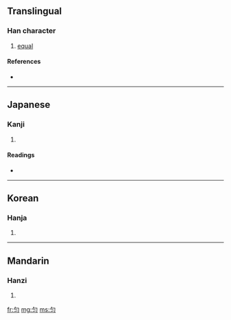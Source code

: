 {{also|勻}}
==Translingual==

===Han character===
{{Han char|rn=20|rad=勹|as=02|sn=4|four=|canj=心戈一 (PIM)}}

# [[equal]]

====References====
* {{Han ref|kx=0150.241|dkj=02497|hdz=10255.010|uh=5300|ud=21248}}

----

==Japanese==

===Kanji===
{{ja-kanji|grade=|rs=勹02}}

# {{defn|Japanese}}

====Readings====
* {{ja-readings|on=[[いん]] (in)|kun=[[すくない]] (sukunai), [[ひとしい]] (hitoshii)}}

----

==Korean==

===Hanja===
{{ko-hanja|hangeul=[[균]], [[윤]]|rv=gyun, yun|mr=kyun, yun}}

# {{defn|Korean}}

----

==Mandarin==

===Hanzi===
{{cmn-hanzi|tra=勻|pin=[[yún]] ([[yun2]])|wg=yün<sup>2</sup>}}

# {{defn|Mandarin}}

[[fr:匀]]
[[mg:匀]]
[[ms:匀]]